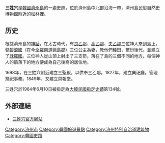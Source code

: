 {{Infobox Korean name
|img=Three sacred holes in Jeju.JPG
|caption=
|hangul=삼성혈
|hanja={{linktext|三|姓|穴}}
|rr=Samseonghyeol
|mr=Samsŏnghyŏl
}}
'''三姓穴'''是[[韓國|韓國]][[濟州島|濟州島]]的一處史跡，位於濟州島中北部沿海一帶，濟州島民俗自然史博物館附近的松林裡。

==历史==
根據濟州島的[[三姓神話|神話]]，在太古時代，有[[良乙那|良乙那]]、[[高乙那|高乙那]]、[[夫乙那|夫乙那]]三位神人來到島上，娶[[碧浪國|碧浪國]]（在今[[全羅南道|全羅南道]][[莞島郡|莞島郡]]）三位公主為妻，教他們種田，繁衍後代，並建立了[[耽羅國|耽羅國]]。三位神人從山頂上射出了三支箭，落在了島的三個不同的地方，每個神人的箭落下的地方便成為自己後裔的居住地。

1698年，在三姓穴附近建立三聖殿，以供奉三乙那。1827年，建立典祀廳，管理祭祀事務。1849年，又建立崇報堂。

三姓穴於1964年6月10日被指定為[[大韓民國指定史蹟|大韓民國指定史蹟]]第134號。

==外部連結==
*[http://www.samsunghyeol.or.kr/ 三姓穴官方網站]{{Wayback|url=http://www.samsunghyeol.or.kr/ |date=20161112140255 }}

[[Category:济州市|Category:济州市]]
[[Category:韓國旅遊景點|Category:韓國旅遊景點]]
[[Category:济州特别自治道建筑物|Category:济州特别自治道建筑物]]
[[Category:韓國史蹟|Category:韓國史蹟]]